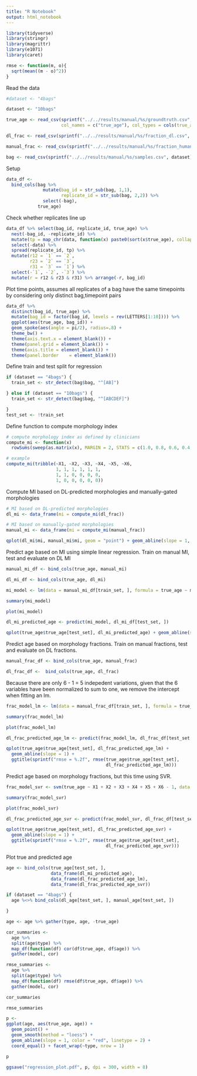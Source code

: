 ```yaml
---
title: "R Notebook"
output: html_notebook
---
```



```r
library(tidyverse)
library(stringr)
library(magrittr)
library(e1071)
library(caret)

rmse <- function(m, o){
  sqrt(mean((m - o)^2))
}


```


Read the data

```r

#dataset <- "4bags"

dataset <- "10bags"

true_age <- read_csv(sprintf("../../results/manual/%s/groundtruth.csv", dataset), 
                     col_names = c("true_age"), col_types = cols(true_age = col_double()))

dl_frac <- read_csv(sprintf("../../results/manual/%s/fraction_dl.csv", dataset), col_names = FALSE) 

manual_frac <- read_csv(sprintf("../../results/manual/%s/fraction_human.csv", dataset), col_names = FALSE) 

bag <- read_csv(sprintf("../../results/manual/%s/samples.csv", dataset), col_names = c("bag")) 

```


Setup

```r
data_df <- 
  bind_cols(bag %>% 
              mutate(bag_id = str_sub(bag, 1,1), 
                     replicate_id = str_sub(bag, 2,2)) %>% 
              select(-bag), 
            true_age)
```


Check whether replicates line up 

```r
data_df %>% select(bag_id, replicate_id, true_age) %>% 
  nest(-bag_id, -replicate_id) %>%
  mutate(tp = map_chr(data, function(x) paste0(sort(x$true_age), collapse = ","))) %>%
  select(-data) %>%
  spread(replicate_id, tp) %>%
  mutate(r12 = `1` == `2`,
         r23 = `2` == `3`,
         r31 = `3` == `1`) %>% 
  select(-`1`, -`2`, -`3`) %>%
  mutate(r = r12 & r23 & r31) %>% arrange(-r, bag_id)
```

Plot time points, assumes all replicates of a bag have the same timepoints by considering only
distinct bag,timepoint pairs

```r
data_df %>% 
  distinct(bag_id, true_age) %>% 
  mutate(bag_id = factor(bag_id, levels = rev(LETTERS[1:10]))) %>%
  ggplot(aes(true_age, bag_id)) + 
  geom_spoke(aes(angle = pi/2), radius=.8) +
  theme_bw() +
  theme(axis.text.x = element_blank()) +
  theme(panel.grid = element_blank()) +
  theme(axis.title = element_blank()) +
  theme(panel.border	= element_blank())
```


Define train and test split for regression

```r

if (dataset == "4bags") {
  train_set <- str_detect(bag$bag, "^[AB]")

} else if (dataset == "10bags") {
  train_set <- str_detect(bag$bag, "^[ABCDEF]")

}
test_set <- !train_set

```


Define function to compute morphology index

```r
# compute morphology index as defined by clinicians
compute_mi <- function(x) 
  rowSums(sweep(as.matrix(x), MARGIN = 2, STATS = c(1.0, 0.8, 0.6, 0.4, 0.2, 0.8), FUN = "*"))

# example
compute_mi(tribble(~X1, ~X2, ~X3, ~X4, ~X5, ~X6,
                   1, 1, 1, 1, 1, 1,
                   1, 1, 0, 0, 0, 0,
                   1, 0, 0, 0, 0, 0))

```


Compute MI based on DL-predicted morphologies and manually-gated morphologies

```r

# MI based on DL-predicted morphologies
dl_mi <- data_frame(mi = compute_mi(dl_frac))

# MI based on manually-gated morphologies
manual_mi <- data_frame(mi = compute_mi(manual_frac))

qplot(dl_mi$mi, manual_mi$mi, geom = "point") + geom_abline(slope = 1, color = "red", linetype = 2) + coord_equal()
```


Predict age based on MI using simple linear regression. Train on manual MI, test and evaluate on DL MI

```r
manual_mi_df <- bind_cols(true_age, manual_mi)

dl_mi_df <- bind_cols(true_age, dl_mi)

mi_model <- lm(data = manual_mi_df[train_set, ], formula = true_age ~ mi)

summary(mi_model)

plot(mi_model)

dl_mi_predicted_age <- predict(mi_model, dl_mi_df[test_set, ])

qplot(true_age$true_age[test_set], dl_mi_predicted_age) + geom_abline(slope = 1)

```


Predict age based on morphology fractions. Train on manual fractions, test and evaluate on DL fractions. 

```r
manual_frac_df <- bind_cols(true_age, manual_frac)

dl_frac_df <-  bind_cols(true_age, dl_frac)

```


Because there are only 6 - 1 = 5 indepedent variations, given that the 6 variables have been
normalized to sum to one, we remove the intercept when fitting an lm. 

```r
frac_model_lm <- lm(data = manual_frac_df[train_set, ], formula = true_age ~ X1 + X2 + X3 + X4 + X5 + X6 - 1)

summary(frac_model_lm)

plot(frac_model_lm)

dl_frac_predicted_age_lm <- predict(frac_model_lm, dl_frac_df[test_set, ])

qplot(true_age$true_age[test_set], dl_frac_predicted_age_lm) + 
  geom_abline(slope = 1) +
  ggtitle(sprintf("rmse = %.2f", rmse(true_age$true_age[test_set], 
                                      dl_frac_predicted_age_lm)))
```


Predict age based on morphology fractions, but this time using SVR.

```r
frac_model_svr <- svm(true_age ~ X1 + X2 + X3 + X4 + X5 + X6 - 1, data = manual_frac_df[train_set, ])

summary(frac_model_svr)

plot(frac_model_svr)

dl_frac_predicted_age_svr <- predict(frac_model_svr, dl_frac_df[test_set, ])

qplot(true_age$true_age[test_set], dl_frac_predicted_age_svr) + 
  geom_abline(slope = 1) +
  ggtitle(sprintf("rmse = %.2f", rmse(true_age$true_age[test_set], 
                                      dl_frac_predicted_age_svr)))  
```



Plot true and predicted age

```r
age <- bind_cols(true_age[test_set, ], 
                 data_frame(dl_mi_predicted_age), 
                 data_frame(dl_frac_predicted_age_lm),
                 data_frame(dl_frac_predicted_age_svr))

if (dataset == "4bags") {
  age %<>% bind_cols(dl_age[test_set, ], manual_age[test_set, ])

}

age <- age %>% gather(type, age, -true_age)
```


```r

cor_summaries <- 
  age %>% 
  split(age$type) %>% 
  map_df(function(df) cor(df$true_age, df$age)) %>%
  gather(model, cor)

rmse_summaries <- 
  age %>% 
  split(age$type) %>% 
  map_df(function(df) rmse(df$true_age, df$age)) %>%
  gather(model, cor)

cor_summaries

rmse_summaries

p <- 
ggplot(age, aes(true_age, age)) + 
  geom_point() + 
  geom_smooth(method = "loess") + 
  geom_abline(slope = 1, color = "red", linetype = 2) + 
  coord_equal() + facet_wrap(~type, nrow = 1) 

p

ggsave("regression_plot.pdf", p, dpi = 300, width = 8)
```

